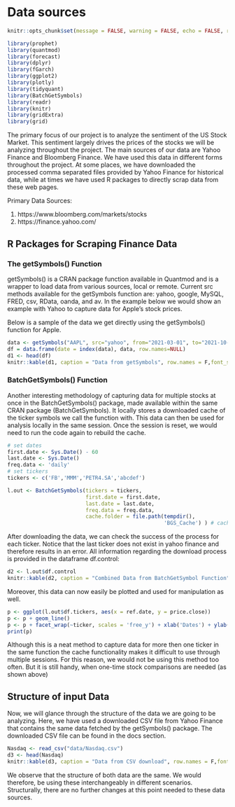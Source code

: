 # Data sources

```r
knitr::opts_chunk$set(message = FALSE, warning = FALSE, echo = FALSE, results = 'hide')
```

```r
library(prophet)
library(quantmod)
library(forecast)
library(dplyr)
library(fGarch)
library(ggplot2)
library(plotly)
library(tidyquant)
library(BatchGetSymbols)
library(readr)
library(knitr)
library(gridExtra)
library(grid)
```

The primary focus of our project is to analyze the sentiment of the US Stock Market. This sentiment largely drives the prices of the stocks we will be analyzing throughout the project. The main sources of our data are Yahoo Finance and Bloomberg Finance. We have used this data in different forms throughout the project. At some places, we have downloaded the processed comma separated files provided by Yahoo Finance for historical data, while at times we have used R packages to directly scrap data from these web pages.

Primary Data Sources:

1. https://www.bloomberg.com/markets/stocks
2. https://finance.yahoo.com/

## R Packages for Scraping Finance Data

### The getSymbols() Function

getSymbols() is a CRAN package function available in Quantmod and is a wrapper to load data from various sources, local or remote. Current src methods available for the getSymbols function are: yahoo, google, MySQL, FRED, csv, RData, oanda, and av. In the example below we would show an example with Yahoo to capture data for Apple's stock prices.

Below is a sample of the data we get directly using the getSymbols() function for Apple.


```r
data <- getSymbols("AAPL", src="yahoo", from="2021-03-01", to="2021-10-31", auto.assign=FALSE)
df = data.frame(date = index(data), data, row.names=NULL)
d1 <- head(df)
knitr::kable(d1, caption = "Data from getSymbols", row.names = F,font_size = 6)
```


### BatchGetSymbols() Function

Another interesting methodology of capturing data for multiple stocks at once in the BatchGetSymbols() package, made available within the same CRAN package (BatchGetSymbols). It locally stores a downloaded cache of the ticker symbols we call the function with. This data can then be used for analysis locally in the same session. Once the session is reset, we would need to run the code again to rebuild the cache.


```r
# set dates
first.date <- Sys.Date() - 60
last.date <- Sys.Date()
freq.data <- 'daily'
# set tickers
tickers <- c('FB','MMM','PETR4.SA','abcdef')

l.out <- BatchGetSymbols(tickers = tickers, 
                         first.date = first.date,
                         last.date = last.date, 
                         freq.data = freq.data,
                         cache.folder = file.path(tempdir(), 
                                                  'BGS_Cache') ) # cache in tempdir()
```

After downloading the data, we can check the success of the process for each ticker. Notice that the last ticker does not exist in yahoo finance and therefore results in an error. All information regarding the download process is provided in the dataframe df.control:


```r
d2 <- l.out$df.control
knitr::kable(d2, caption = "Combined Data from BatchGetSymbol Function", row.names = F,font_size = 6)
```

Moreover, this data can now easily be plotted and used for manipulation as well.


```r
p <- ggplot(l.out$df.tickers, aes(x = ref.date, y = price.close))
p <- p + geom_line()
p <- p + facet_wrap(~ticker, scales = 'free_y') + xlab('Dates') + ylab('Prices')
print(p)
```

Although this is a neat method to capture data for more then one ticker in the same function the cache functionality makes it difficult to use through multiple sessions. For this reason, we would not be using this method too often. But it is still handy, when one-time stock comparisons are needed (as shown above)

## Structure of input Data

Now, we will glance through the structure of the data we are going to be analyzing. Here, we have used a downloaded CSV file from Yahoo Finance that contains the same data fetched by the getSymbols() package. The downloaded CSV file can be found in the docs section.


```r
Nasdaq <- read_csv("data/Nasdaq.csv")
d3 <- head(Nasdaq)
knitr::kable(d3, caption = "Data from CSV download", row.names = F,font_size = 6)
```


We observe that the structure of both data are the same. We would therefore, be using these interchangeably in different scenarios. Structurally, there are no further changes at this point needed to these data sources.